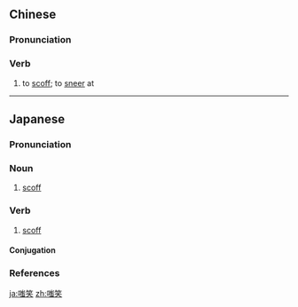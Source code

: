==Chinese==
{{zh-forms}}

===Pronunciation===
{{zh-pron
|m=chīxiào
|c=ci1 siu3
|cat=v
}}

===Verb===
{{zh-verb}}

# to [[scoff]]; to [[sneer]] at

----

==Japanese==
{{ja-kanjitab|し|しょう|yomi=o}}

===Pronunciation===
{{ja-pron|yomi=o|ししょう|acc=0|acc_ref=DJR}}

===Noun===
{{ja-noun|ししょう|hhira=しせう}}

# [[scoff]]

===Verb===
{{ja-verb-suru|ししょう|hhira=しせう}}

# [[scoff]]

====Conjugation====
{{ja-suru|ししょう}}

===References===
<references/>

[[ja:嗤笑]]
[[zh:嗤笑]]